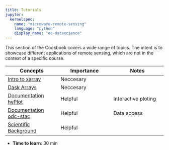 ```yaml
---
title: Tutorials
jupyter:
  kernelspec:
    name: "microwave-remote-sensing"
    language: "python"
    display_name: "eo-datascience"
---
```


This section of the Cookbook covers a wide range of topics. The intent is to
showcase different applications of remote sensing, which are not in the context
of a specific course.

| Concepts | Importance | Notes |
|---|---|---|
| [Intro to xarray](https://foundations.projectpythia.org/core/xarray/xarray-intro.html) | Neccesary | |
| [Dask Arrays](https://foundations.projectpythia.org/core/xarray/dask-arrays-xarray.html)| Neccesary| |
| [Documentation hvPlot](https://hvplot.holoviz.org/)|Helpful|Interactive ploting|
| [Documentation odc-stac](https://odc-stac.readthedocs.io/en/latest/)|Helpful|Data access|
| [Scientific Background](https://www.mdpi.com/2072-4292/14/15/3673)|Helpful||

- **Time to learn**: 30 min
